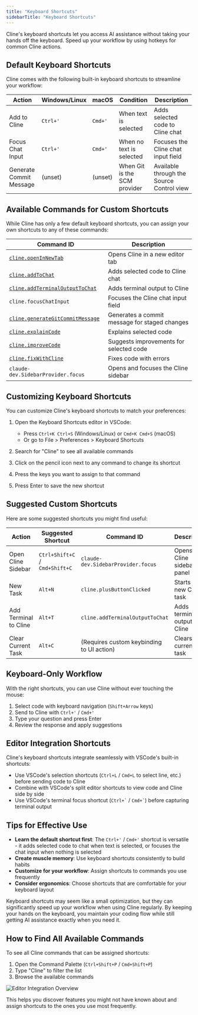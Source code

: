 ```yaml
---
title: "Keyboard Shortcuts"
sidebarTitle: "Keyboard Shortcuts"
---
```


Cline's keyboard shortcuts let you access AI assistance without taking your hands off the keyboard. Speed up your workflow by using hotkeys for common Cline actions.

## Default Keyboard Shortcuts

Cline comes with the following built-in keyboard shortcuts to streamline your workflow:

| Action                  | Windows/Linux | macOS   | Condition                    | Description                               |
| ----------------------- | ------------- | ------- | ---------------------------- | ----------------------------------------- |
| Add to Cline            | `Ctrl+'`      | `Cmd+'` | When text is selected        | Adds selected code to Cline chat          |
| Focus Chat Input        | `Ctrl+'`      | `Cmd+'` | When no text is selected     | Focuses the Cline chat input field        |
| Generate Commit Message | (unset)       | (unset) | When Git is the SCM provider | Available through the Source Control view |

## Available Commands for Custom Shortcuts

While Cline has only a few default keyboard shortcuts, you can assign your own shortcuts to any of these commands:

| Command ID                                                                                    | Description                                   |
| --------------------------------------------------------------------------------------------- | --------------------------------------------- |
| [`cline.openInNewTab`](/3.17/features/commands-and-shortcuts/overview)                        | Opens Cline in a new editor tab               |
| [`cline.addToChat`](/3.17/features/commands-and-shortcuts/code-commands)                      | Adds selected code to Cline chat              |
| [`cline.addTerminalOutputToChat`](/3.17/features/commands-and-shortcuts/terminal-integration) | Adds terminal output to Cline                 |
| `cline.focusChatInput`                                                                        | Focuses the Cline chat input field            |
| [`cline.generateGitCommitMessage`](/3.17/features/commands-and-shortcuts/git-integration)     | Generates a commit message for staged changes |
| [`cline.explainCode`](/3.17/features/commands-and-shortcuts/code-commands)                    | Explains selected code                        |
| [`cline.improveCode`](/3.17/features/commands-and-shortcuts/code-commands)                    | Suggests improvements for selected code       |
| [`cline.fixWithCline`](/3.17/features/commands-and-shortcuts/code-commands)                   | Fixes code with errors                        |
| `claude-dev.SidebarProvider.focus`                                                            | Opens and focuses the Cline sidebar           |

## Customizing Keyboard Shortcuts

You can customize Cline's keyboard shortcuts to match your preferences:

1. Open the Keyboard Shortcuts editor in VSCode:

    - Press `Ctrl+K Ctrl+S` (Windows/Linux) or `Cmd+K Cmd+S` (macOS)
    - Or go to File > Preferences > Keyboard Shortcuts

2. Search for "Cline" to see all available commands

3. Click on the pencil icon next to any command to change its shortcut

4. Press the keys you want to assign to that command

5. Press Enter to save the new shortcut

## Suggested Custom Shortcuts

Here are some suggested shortcuts you might find useful:

| Action                | Suggested Shortcut             | Command ID                                | Description                   |
| --------------------- | ------------------------------ | ----------------------------------------- | ----------------------------- |
| Open Cline Sidebar    | `Ctrl+Shift+C` / `Cmd+Shift+C` | `claude-dev.SidebarProvider.focus`        | Opens the Cline sidebar panel |
| New Task              | `Alt+N`                        | `cline.plusButtonClicked`                 | Starts a new Cline task       |
| Add Terminal to Cline | `Alt+T`                        | `cline.addTerminalOutputToChat`           | Adds terminal output to Cline |
| Clear Current Task    | `Alt+C`                        | (Requires custom keybinding to UI action) | Clears the current task       |

## Keyboard-Only Workflow

With the right shortcuts, you can use Cline without ever touching the mouse:

1. Select code with keyboard navigation (`Shift+Arrow` keys)
2. Send to Cline with `Ctrl+'` / `Cmd+'`
3. Type your question and press Enter
4. Review the response and apply suggestions

## Editor Integration Shortcuts

Cline's keyboard shortcuts integrate seamlessly with VSCode's built-in shortcuts:

-   Use VSCode's selection shortcuts (`Ctrl+L` / `Cmd+L` to select line, etc.) before sending code to Cline
-   Combine with VSCode's split editor shortcuts to view code and Cline side by side
-   Use VSCode's terminal focus shortcut (`` Ctrl+` `` / `` Cmd+` ``) before capturing terminal output

## Tips for Effective Use

-   **Learn the default shortcut first**: The `Ctrl+'` / `Cmd+'` shortcut is versatile - it adds selected code to chat when text is selected, or focuses the chat input when nothing is selected
-   **Create muscle memory**: Use keyboard shortcuts consistently to build habits
-   **Customize for your workflow**: Assign shortcuts to commands you use frequently
-   **Consider ergonomics**: Choose shortcuts that are comfortable for your keyboard layout

Keyboard shortcuts may seem like a small optimization, but they can significantly speed up your workflow when using Cline regularly. By keeping your hands on the keyboard, you maintain your coding flow while still getting AI assistance exactly when you need it.

## How to Find All Available Commands

To see all Cline commands that can be assigned shortcuts:

1. Open the Command Palette (`Ctrl+Shift+P` / `Cmd+Shift+P`)
2. Type "Cline" to filter the list
3. Browse the available commands

<Frame>
	<img
		src="https://storage.googleapis.com/cline_public_images/docs/assets/editor-integration.png"
		alt="Editor Integration Overview"
	/>
</Frame>

This helps you discover features you might not have known about and assign shortcuts to the ones you use most frequently.
